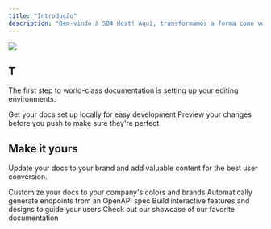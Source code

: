 ```yaml
---
title: "Introdução"
description: "Bem-vindo à SB4 Host! Aqui, transformamos a forma como você experimenta a hospedagem. Nosso foco é combinar tecnologia de ponta com um suporte verdadeiramente humano, garantindo que sua aplicação funcione com desempenho e segurança em qualquer cenário.Com monitoramento ativo e soluções proativas, antecipamos problemas antes que eles cheguem até você. Na SB4 Host, não oferecemos apenas hospedagem, entregamos tranquilidade e confiabilidade para que você foque no que realmente importa: fazer o seu negócio crescer."
---
```


<img classname="block dark:hidden" src="/Screenshot_2.png" />



## T

The first step to world-class documentation is setting up your editing environments.

<CardGroup cols={2}>
  <Card title="Edit Your Docs" icon="pen-to-square" href="https://mintlify.com/docs/quickstart">
    Get your docs set up locally for easy development
  </Card>

  <Card title="Preview Changes" icon="image" href="https://mintlify.com/docs/development">
    Preview your changes before you push to make sure they're perfect
  </Card>
</CardGroup>

## Make it yours

Update your docs to your brand and add valuable content for the best user conversion.

<CardGroup cols={2}>
  <Card title="Customize Style" icon="palette" href="https://mintlify.com/docs/settings/global">
    Customize your docs to your company's colors and brands
  </Card>

  <Card title="Reference APIs" icon="code" href="https://mintlify.com/docs/api-playground/openapi">
    Automatically generate endpoints from an OpenAPI spec
  </Card>

  <Card title="Add Components" icon="screwdriver-wrench" href="https://mintlify.com/docs/content/components/accordions">
    Build interactive features and designs to guide your users
  </Card>

  <Card title="Get Inspiration" icon="stars" href="https://mintlify.com/customers">
    Check out our showcase of our favorite documentation
  </Card>
</CardGroup>